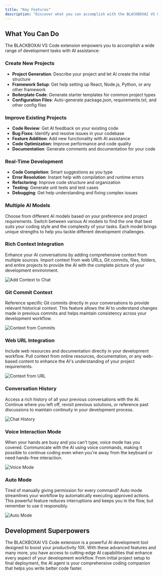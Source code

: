 ```yaml
---
title: "Key Features"
description: "Discover what you can accomplish with the BLACKBOXAI VS Code extension."
---
```


## What You Can Do

The BLACKBOXAI VS Code extension empowers you to accomplish a wide range of development tasks with AI assistance:

### **Create New Projects**
- **Project Generation**: Describe your project and let AI create the initial structure
- **Framework Setup**: Get help setting up React, Node.js, Python, or any other framework
- **Boilerplate Code**: Generate starter templates for common project types
- **Configuration Files**: Auto-generate package.json, requirements.txt, and other config files

### **Improve Existing Projects**
- **Code Review**: Get AI feedback on your existing code
- **Bug Fixes**: Identify and resolve issues in your codebase
- **Feature Addition**: Add new functionality with AI assistance
- **Code Optimization**: Improve performance and code quality
- **Documentation**: Generate comments and documentation for your code

### **Real-Time Development**
- **Code Completion**: Smart suggestions as you type
- **Error Resolution**: Instant help with compilation and runtime errors
- **Refactoring**: Improve code structure and organization
- **Testing**: Generate unit tests and test cases
- **Debugging**: Get help understanding and fixing complex issues

### **Multiple AI Models**
Choose from different AI models based on your preference and project requirements. Switch between various AI models to find the one that best suits your coding style and the complexity of your tasks. Each model brings unique strengths to help you tackle different development challenges.

### **Rich Context Integration**
Enhance your AI conversations by adding comprehensive context from multiple sources. Import context from web URLs, Git commits, files, folders, and entire projects to provide the AI with the complete picture of your development environment.

![Add Context to Chat](/images/vscode-extension/vscode_agent-add-context-for-chat.png)

### **Git Commit Context**
Reference specific Git commits directly in your conversations to provide relevant historical context. This feature allows the AI to understand changes made in previous commits and helps maintain consistency across your development workflow.

![Context from Commits](/images/vscode-extension/vscode_agent-context-from-commit.png)

### **Web URL Integration**
Include web resources and documentation directly in your development workflow. Pull context from online resources, documentation, or any web-based content to enhance the AI's understanding of your project requirements.

![Context from URL](/images/vscode-extension/vscode_agent-context-from-url.png)

### **Conversation History**
Access a rich history of all your previous conversations with the AI. Continue where you left off, revisit previous solutions, or reference past discussions to maintain continuity in your development process.

![Chat History](/images/vscode-extension/vscode_agent-history-button.png)

### **Voice Interaction Mode**
When your hands are busy and you can't type, voice mode has you covered. Communicate with the AI using voice commands, making it possible to continue coding even when you're away from the keyboard or need hands-free interaction.

![Voice Mode](/images/vscode-extension/vscode_agent-voice-mode.png)

### **Auto Mode**
Tired of manually giving permission for every command? Auto mode streamlines your workflow by automatically executing approved actions. This powerful feature reduces interruptions and keeps you in the flow, but remember to use it responsibly.

![Auto Mode](/images/vscode-extension/vscode_agent-auto-mode.png)

## Development Superpowers

The BLACKBOXAI VS Code extension is a powerful AI development tool designed to boost your productivity 10X. With these advanced features and many more, you have access to cutting-edge AI capabilities that enhance every aspect of your development workflow. From initial project setup to final deployment, the AI agent is your comprehensive coding companion that helps you write better code faster.